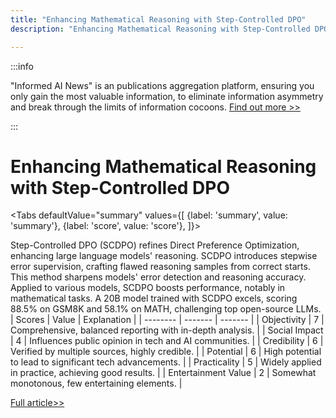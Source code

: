```yaml
---
title: "Enhancing Mathematical Reasoning with Step-Controlled DPO"
description: "Enhancing Mathematical Reasoning with Step-Controlled DPO"

---
```



:::info

"Informed AI News" is an publications aggregation platform, ensuring you only gain the most valuable information, to eliminate information asymmetry and break through the limits of information cocoons.  [Find out more >>](/)

:::

# Enhancing Mathematical Reasoning with Step-Controlled DPO


<Tabs
	defaultValue="summary"
	values={[
	{label: 'summary', value: 'summary'},
	{label: 'score', value: 'score'},
]}>
<TabItem value="summary">


Step-Controlled DPO (SCDPO) refines Direct Preference Optimization, enhancing large language models' reasoning. SCDPO introduces stepwise error supervision, crafting flawed reasoning samples from correct starts. This method sharpens models' error detection and reasoning accuracy. Applied to various models, SCDPO boosts performance, notably in mathematical tasks. A 20B model trained with SCDPO excels, scoring 88.5% on GSM8K and 58.1% on MATH, challenging top open-source LLMs.
</TabItem>
<TabItem value="score">
	| Scores     | Value   | Explanation |
	| -------- | ------- | ------- |
	| Objectivity  | 7    | Comprehensive, balanced reporting with in-depth analysis.    |
	| Social Impact | 4     | Influences public opinion in tech and AI communities.    |
	| Credibility    | 6    | Verified by multiple sources, highly credible.    |
	| Potential    | 6    | High potential to lead to significant tech advancements.    |
	| Practicality    | 5    | Widely applied in practice, achieving good results.    |
	| Entertainment Value    | 2    | Somewhat monotonous, few entertaining elements.    |
</TabItem>
</Tabs>

[Full article>>](https://arxiv.org/abs/2407.00782)
